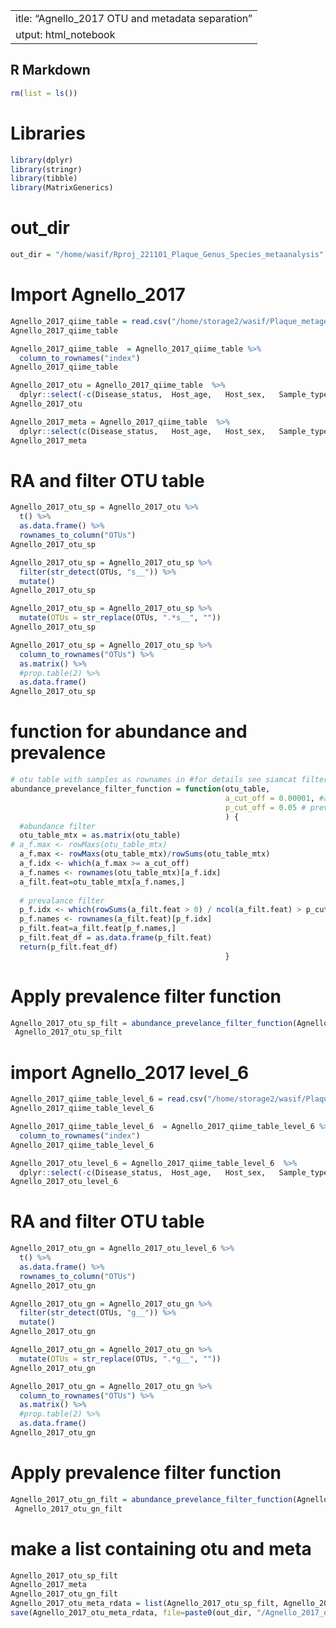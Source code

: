  ---
title: "Agnello_2017 OTU and metadata separation"
output: html_notebook
---


## R Markdown
```r
rm(list = ls())
```

# Libraries
```r
library(dplyr)
library(stringr)
library(tibble)
library(MatrixGenerics)
```

# out_dir
```r
out_dir = "/home/wasif/Rproj_221101_Plaque_Genus_Species_metaanalysis"
```

# Import Agnello_2017
```r
Agnello_2017_qiime_table = read.csv("/home/storage2/wasif/Plaque_metagenome_meta_analysis/Agnello_2017/Agnello_2017_level-7.csv", check.names = F)
Agnello_2017_qiime_table 

Agnello_2017_qiime_table  = Agnello_2017_qiime_table %>% 
  column_to_rownames("index")
Agnello_2017_qiime_table

Agnello_2017_otu = Agnello_2017_qiime_table  %>% 
  dplyr::select(-c(Disease_status,	Host_age,	Host_sex,	Sample_type,	Geo_location,	Study_name))
Agnello_2017_otu

Agnello_2017_meta = Agnello_2017_qiime_table  %>% 
  dplyr::select(c(Disease_status,	Host_age,	Host_sex,	Sample_type,	Geo_location,	Study_name))
Agnello_2017_meta
```
# RA and filter OTU table
```r
Agnello_2017_otu_sp = Agnello_2017_otu %>% 
  t() %>% 
  as.data.frame() %>% 
  rownames_to_column("OTUs")
Agnello_2017_otu_sp

Agnello_2017_otu_sp = Agnello_2017_otu_sp %>% 
  filter(str_detect(OTUs, "s__")) %>% 
  mutate()
Agnello_2017_otu_sp

Agnello_2017_otu_sp = Agnello_2017_otu_sp %>% 
  mutate(OTUs = str_replace(OTUs, ".*s__", ""))
Agnello_2017_otu_sp

Agnello_2017_otu_sp = Agnello_2017_otu_sp %>% 
  column_to_rownames("OTUs") %>% 
  as.matrix() %>% 
  #prop.table(2) %>% 
  as.data.frame() 
Agnello_2017_otu_sp
```

# function for abundance and prevalence 
```r
# otu table with samples as rownames in #for details see siamcat filter funcion 
abundance_prevelance_filter_function = function(otu_table,
                                                a_cut_off = 0.00001, #abundance cut off
                                                p_cut_off = 0.05 # prevalence cut off
                                                ) { 
  #abundance filter
  otu_table_mtx = as.matrix(otu_table)
# a_f.max <- rowMaxs(otu_table_mtx)
  a_f.max <- rowMaxs(otu_table_mtx)/rowSums(otu_table_mtx)
  a_f.idx <- which(a_f.max >= a_cut_off)
  a_f.names <- rownames(otu_table_mtx)[a_f.idx]
  a_filt.feat=otu_table_mtx[a_f.names,]
  
  # prevalance filter
  p_f.idx <- which(rowSums(a_filt.feat > 0) / ncol(a_filt.feat) > p_cut_off)
  p_f.names <- rownames(a_filt.feat)[p_f.idx]
  p_filt.feat=a_filt.feat[p_f.names,]
  p_filt.feat_df = as.data.frame(p_filt.feat)
  return(p_filt.feat_df)
                                                }
```

# Apply prevalence filter function
```r
Agnello_2017_otu_sp_filt = abundance_prevelance_filter_function(Agnello_2017_otu_sp)
 Agnello_2017_otu_sp_filt
```

# import Agnello_2017 level_6
```r
Agnello_2017_qiime_table_level_6 = read.csv("/home/storage2/wasif/Plaque_metagenome_meta_analysis/Agnello_2017/Agnello_2017_level-6.csv", check.names = F)
Agnello_2017_qiime_table_level_6 

Agnello_2017_qiime_table_level_6  = Agnello_2017_qiime_table_level_6 %>% 
  column_to_rownames("index")
Agnello_2017_qiime_table_level_6

Agnello_2017_otu_level_6 = Agnello_2017_qiime_table_level_6  %>% 
  dplyr::select(-c(Disease_status,	Host_age,	Host_sex,	Sample_type,	Geo_location,	Study_name))
Agnello_2017_otu_level_6

```

# RA and filter OTU table
```r
Agnello_2017_otu_gn = Agnello_2017_otu_level_6 %>% 
  t() %>% 
  as.data.frame() %>% 
  rownames_to_column("OTUs")
Agnello_2017_otu_gn

Agnello_2017_otu_gn = Agnello_2017_otu_gn %>% 
  filter(str_detect(OTUs, "g__")) %>% 
  mutate()
Agnello_2017_otu_gn

Agnello_2017_otu_gn = Agnello_2017_otu_gn %>% 
  mutate(OTUs = str_replace(OTUs, ".*g__", ""))
Agnello_2017_otu_gn

Agnello_2017_otu_gn = Agnello_2017_otu_gn %>% 
  column_to_rownames("OTUs") %>% 
  as.matrix() %>% 
  #prop.table(2) %>% 
  as.data.frame() 
Agnello_2017_otu_gn
```
# Apply prevalence filter function
```r
Agnello_2017_otu_gn_filt = abundance_prevelance_filter_function(Agnello_2017_otu_gn)
 Agnello_2017_otu_gn_filt
```

# make a list containing otu and meta 
```r
Agnello_2017_otu_sp_filt
Agnello_2017_meta
Agnello_2017_otu_gn_filt
Agnello_2017_otu_meta_rdata = list(Agnello_2017_otu_sp_filt, Agnello_2017_meta, Agnello_2017_otu_gn_filt)
save(Agnello_2017_otu_meta_rdata, file=paste0(out_dir, "/Agnello_2017_otu_meta_rdata.RData"))
```
